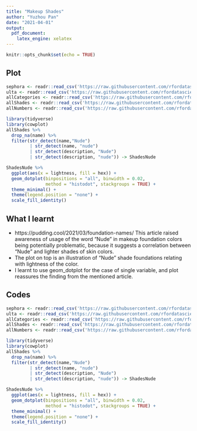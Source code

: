 ```yaml
---
title: "Makeup Shades"
author: "Yuzhou Pan"
date: "2021-04-01"
output: 
  pdf_document: 
    latex_engine: xelatex
---
```


```r
knitr::opts_chunk$set(echo = TRUE)
```

## Plot

```r
sephora <- readr::read_csv('https://raw.githubusercontent.com/rfordatascience/tidytuesday/master/data/2021/2021-03-30/sephora.csv')
ulta <- readr::read_csv('https://raw.githubusercontent.com/rfordatascience/tidytuesday/master/data/2021/2021-03-30/ulta.csv')
allCategories <- readr::read_csv('https://raw.githubusercontent.com/rfordatascience/tidytuesday/master/data/2021/2021-03-30/allCategories.csv')
allShades <- readr::read_csv('https://raw.githubusercontent.com/rfordatascience/tidytuesday/master/data/2021/2021-03-30/allShades.csv')
allNumbers <- readr::read_csv('https://raw.githubusercontent.com/rfordatascience/tidytuesday/master/data/2021/2021-03-30/allNumbers.csv')

```

```r
library(tidyverse)
library(cowplot)
allShades %>%
  drop_na(name) %>%
  filter(str_detect(name,"Nude") 
         | str_detect(name, "nude") 
         | str_detect(description, "Nude") 
         | str_detect(description, "nude")) -> ShadesNude

ShadesNude %>%
  ggplot(aes(x = lightness, fill = hex)) +
  geom_dotplot(binpositions = "all", binwidth = 0.02,
               method = "histodot", stackgroups = TRUE) +
  theme_minimal() +
  theme(legend.position = "none") +
  scale_fill_identity()
```


## What I learnt

+ https://pudding.cool/2021/03/foundation-names/ This article raised awareness of usage of the word "Nude" in makeup foundation colors being potentially problematic, because it suggests a correlation between "Nude" and lighter shades of skin colors.
+ The plot on top is an illustration of "Nude" shade foundations relating with lightness of the color.
+ I learnt to use geom_dotplot for the case of single variable, and plot reassures the finding from the mentioned article.

## Codes

```r
sephora <- readr::read_csv('https://raw.githubusercontent.com/rfordatascience/tidytuesday/master/data/2021/2021-03-30/sephora.csv')
ulta <- readr::read_csv('https://raw.githubusercontent.com/rfordatascience/tidytuesday/master/data/2021/2021-03-30/ulta.csv')
allCategories <- readr::read_csv('https://raw.githubusercontent.com/rfordatascience/tidytuesday/master/data/2021/2021-03-30/allCategories.csv')
allShades <- readr::read_csv('https://raw.githubusercontent.com/rfordatascience/tidytuesday/master/data/2021/2021-03-30/allShades.csv')
allNumbers <- readr::read_csv('https://raw.githubusercontent.com/rfordatascience/tidytuesday/master/data/2021/2021-03-30/allNumbers.csv')

library(tidyverse)
library(cowplot)
allShades %>%
  drop_na(name) %>%
  filter(str_detect(name,"Nude") 
         | str_detect(name, "nude") 
         | str_detect(description, "Nude") 
         | str_detect(description, "nude")) -> ShadesNude

ShadesNude %>%
  ggplot(aes(x = lightness, fill = hex)) +
  geom_dotplot(binpositions = "all", binwidth = 0.02,
               method = "histodot", stackgroups = TRUE) +
  theme_minimal() +
  theme(legend.position = "none") +
  scale_fill_identity()
```
